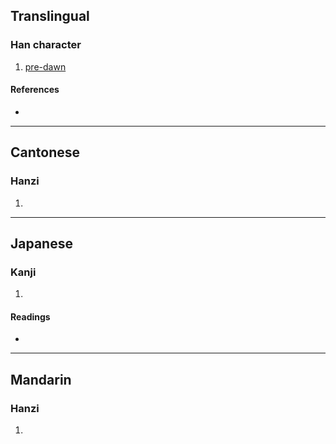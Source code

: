 {{character info/new}}
==Translingual==

===Han character===
{{Han char|rn=72|rad=日|as=07|sn=11|four=|canj=AOIR|ids=⿰日含}}

# [[pre-]][[dawn]]

====References====
* {{Han ref|kx=0495.270|dkj=13933|dj=0861.150|hdz=21514.030|uh=6657|ud=26199}}

----

==Cantonese==

===Hanzi===
{{yue-hanzi|jyut=[[ham4]]|y=ham4}}

# {{rfdef|yue|sort=日07}}

----

==Japanese==

===Kanji===
{{ja-kanji|grade=|rs=日07}}

# {{rfdef|ja|sort=日07}}

====Readings====
* {{ja-readings|on=[[かん]] (kan), [[ごん]] (gon)|kun=}}

----

==Mandarin==

===Hanzi===
{{cmn-hanzi|pin=[[hán]] ([[han2]])|wg=han<sup>2</sup>}}

# {{rfdef|cmn|sort=日07}}